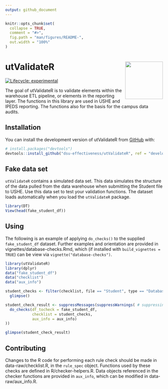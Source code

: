 ```yaml
---
output: github_document
---
```


<!-- README.md is generated from README.Rmd. Please edit that file -->

```r
knitr::opts_chunk$set(
  collapse = TRUE,
  comment = "#>",
  fig.path = "man/figures/README-",
  out.width = "100%"
)
```

# utValidateR <img src="man/figures/README-ut_ie_logo.png" align="right" width="120" />

<!-- badges: start -->
[![Lifecycle: experimental](https://img.shields.io/badge/lifecycle-experimental-orange.svg)](https://lifecycle.r-lib.org/articles/stages.html#experimental)
<!-- badges: end -->

The goal of utValidateR is to validate elements within the warehouse ETL pipeline, or elements in the reporting layer. The functions in this library are used in USHE and IPEDS reporting. The functions also for the basis for the campus data audits. 

## Installation

You can install the development version of utValidateR from [GitHub](https://github.com/) with:

``` r
# install.packages("devtools")
devtools::install_github("dsu-effectiveness/utValidateR", ref = "develop")
```

## Fake data set

`utValidateR` contains a simulated data set. This data simulates the structure of the data pulled from the data warehouse when submitting the Student file to USHE. Use this data set to test your validation functions. The dataset loads automatically when you load the `utValidateR` package.


```r
library(DT)
View(head(fake_student_df))
```

## Using

The following is an example of applying `do_checks()` to the supplied `fake_student_df` dataset. Further examples and orientation are provided in vignettes/database-checks.Rmd, which (if installed with `build_vignettes = TRUE`) can be view via `vignette("database-checks")`.

```r
library(utValidateR)
library(dplyr)
data("fake_student_df")
data("checklist")
data("aux_info")

student_checks <- filter(checklist, file == "Student", type == "Database") %>% 
  glimpse()

student_check_result <- suppressMessages(suppressWarnings( # suppressing rather verbose error descriptions
  do_checks(df_tocheck = fake_student_df, 
            checklist = student_checks, 
            aux_info = aux_info)
))

glimpse(student_check_result)
```

## Contributing

Changes to the R code for performing each rule check should be made in data-raw/checklist.R, in the `rule_spec` object. Functions used by these checks are defined in R/checker-helpers.R. Data objects referenced in the checker functions are provided in `aux_info`, which can be modified in data-raw/aux_info.R. 
